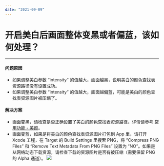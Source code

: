 ```yaml
---
date: "2021-09-09"
---
```

# 开启美白后画面整体变黑或者偏蓝，该如何处理？
---


#### 问题原因

- 如果调整美白参数 “intensity” 的值越大，画面越黑，说明美白的颜色查找表资源路径没有设置成功。
- 如果调整美白参数 “intensity” 的值越大，画面越偏蓝，可能是美白的颜色查找表资源图片被压缩了。

#### 解决方案

- 画面变黑，请检查是否正确设置了美白的颜色查找表资源路径，详情请参考 [常用功能 - 美颜](https://doc-zh.zego.im/article/9637#3_1)。
- 画面变蓝，如果是将美白的颜色查找表资源图片打包到 App 里，请打开 Xcode 工程，在 Target 的 Build Settings 里搜索 PNG，将 “Compress PNG Files” 和 “Remove Text Metadata From PNG Files” 设置为 “NO”。如果是从网络动态下载资源，请检查下载的资源图片是否有被压缩（需要保留 PNG 的 Alpha 通道）。
    <Frame width="512" height="auto" caption=""><Frame width="512" height="auto" caption=""><img src="https://doc-media.zego.im/sdk-doc/Pics/ZegoEffects/Apple/effects_xcode_png_compress_setting.png" /></Frame></Frame>


